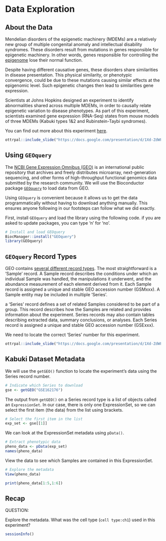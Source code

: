 # Data Exploration

## About the Data

Mendelian disorders of the epigenetic machinery (MDEMs) are a relatively new group of multiple congenital anomaly and intellectual disability syndromes. These disorders result from mutations in genes responsible for epigenetic machinery. In other words, genes responsible for controlling the [epigenome](https://youtu.be/_aAhcNjmvhc) lose their normal function.

Despite having different causative genes, these disorders share similarities in disease presentation. This physical similarity, or phenotypic convergence, could be due to these mutations causing similar effects at the epigenomic level. Such epigenetic changes then lead to similarities gene expression.

Scientists at Johns Hopkins designed an experiment to identify abnormalities shared across multiple MDEMs, in order to causally relate epigenetic variation to disease phenotypes. As part of this experiment, scientists examined gene expression (RNA-Seq) states from mouse models of three MDEMs (Kabuki types 1&2 and Rubinstein-Taybi syndromes).

You can find out more about this experiment [here](https://www.ncbi.nlm.nih.gov/geo/query/acc.cgi?acc=GSE162176).

```r
ottrpal::include_slide("https://docs.google.com/presentation/d/1Xd-ZdWF-di4RnQAgF5a6J9fW7eIZtH29QYR7Req3Krc/edit#slide=id.g11e8aba06f7_0_6")
```

## Using `GEOquery`

The [NCBI Gene Expression Omnibus (GEO)](https://www.ncbi.nlm.nih.gov/geo/) is an international public repository that archives and freely distributes microarray, next-generation sequencing, and other forms of high-throughput functional genomics data submitted by the research community. We will use the Bioconductor package [`GEOquery`](https://bioconductor.org/packages/release/bioc/html/GEOquery.html) to load data from GEO. 

Using `GEOquery` is convenient because it allows us to get the data programmatically without having to download anything manually. This ensures anyone following in our footsteps can follow what we did exactly.

First, install `GEOquery` and load the library using the following code. if you are asked to update packages, you can type 'n' for 'no'.

```r
# Install and load GEOquery
BiocManager::install("GEOquery")
library(GEOquery)
```

## `GEOquery` Record Types

GEO contains [several different record types](https://www.ncbi.nlm.nih.gov/geo/info/overview.html). The most straightforward is a 'Sample' record. A Sample record describes the conditions under which an individual Sample was handled, the manipulations it underwent, and the abundance measurement of each element derived from it. Each Sample record is assigned a unique and stable GEO accession number (GSMxxx). A Sample entity may be included in multiple 'Series'. 

a 'Series' record defines a set of related Samples considered to be part of a group. This record describes how the Samples are related and provides information about the experiment. Series records may also contain tables describing extracted data, summary conclusions, or analyses. Each Series record is assigned a unique and stable GEO accession number (GSExxx).

We need to locate the correct 'Series' number for this experiment.

```r
ottrpal::include_slide("https://docs.google.com/presentation/d/1Xd-ZdWF-di4RnQAgF5a6J9fW7eIZtH29QYR7Req3Krc/edit#slide=id.gcf1264c749_0_140")
```

## Kabuki Dataset Metadata

We will use the `getGEO()` function to locate the experiment's data using the Series record number. 

```r
# Indicate which Series to download
gse <- getGEO("GSE162176")
```

The output from `getGEO()` on a Series record type is a list of objects called an `ExpressionSet`. In our case, there is only one ExpressionSet, so we can select the first item (the data) from the list using brackets.

```r
# Select the first item in the list
exp_set <- gse[[1]]
```

We can look at the ExpressionSet metadata using `pData()`.

```r
# Extract phenotypic data
pheno_data <- pData(exp_set)
names(pheno_data)
```

View the data to see which Samples are contained in this ExpressionSet.

```r
# Explore the metadata
View(pheno_data)
```

```r
print(pheno_data[1:5,1:6])
```

## Recap

:::{.fyi}
QUESTION:

Explore the metadata. What was the cell type (`cell type:ch1`) used in this experiment?
:::

```r
sessionInfo()
```
